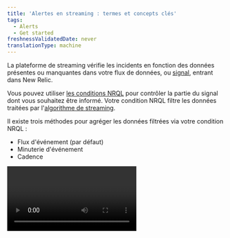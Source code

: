 ```yaml
---
title: 'Alertes en streaming : termes et concepts clés'
tags:
  - Alerts
  - Get started
freshnessValidatedDate: never
translationType: machine
---
```


La plateforme de streaming <InlinePopover type="alerts" />vérifie les incidents en fonction des données présentes ou manquantes dans votre flux de données, ou [signal](/docs/using-new-relic/welcome-new-relic/get-started/glossary#signal), entrant dans New Relic.

Vous pouvez utiliser [les conditions NRQL](/docs/alerts-applied-intelligence/new-relic-alerts/alert-conditions/create-nrql-alert-conditions/) pour contrôler la partie du signal dont vous souhaitez être informé. Votre condition NRQL filtre les données traitées par l&apos;[algorithme de streaming](/docs/using-new-relic/welcome-new-relic/get-started/glossary#streaming-algorithm).

Il existe trois méthodes pour agréger les données filtrées via votre condition NRQL :

* Flux d&apos;événement (par défaut)
* Minuterie d&apos;événement
* Cadence

<Video type="wistia" id="n6nei987ln" />

<figcaption>
  Cette courte vidéo décrit la méthode des trois agrégations (5:31).
</figcaption>

<CollapserGroup>
  <Collapser className="freq-link" id="flowchart" title="Choisissez votre méthode d'agrégation">
    <img title="Choose your aggregation method." alt="A flowchart image that helps you decide what aggregation method you should use." src="/images/accounts_diagram_streaming-alerts-aggregation-flowchart.webp" />

    <figcaption>
      Si vos données arrivent de manière cohérente et prévisible, utilisez <DNT>**event flow**</DNT>. Si vos données arrivent de manière incohérente et imprévisible, utilisez <DNT>**event timer**</DNT>.
    </figcaption>
  </Collapser>
</CollapserGroup>

## Pourquoi c&apos;est important [#why]

Comprendre le fonctionnement des alertes en streaming vous aidera à affiner vos conditions NRQL pour être informé de ce qui est important pour vous.

<img title="A diagram that demonstrates how data is streamed into New Relic." alt="A diagram that demonstrates how data is streamed into New Relic." src="/images/accounts_diagram_streaming-alerts.webp" />

<figcaption>
  Seules les données correspondant aux conditions de la clause NRQL WHERE font l&apos;objet d&apos;alertes. Pour plus de détails sur chaque étape du processus, consultez [Processus et descriptions des alertes en streaming](#streaming-table).
</figcaption>

Lorsque les données circulent dans New Relic, elles sont filtrées par la condition NRQL. Avant que les données ne soient évaluées, elles doivent répondre aux critères définis par la [clause `WHERE` de la requête NRQL](/docs/query-your-data/nrql-new-relic-query-language/get-started/nrql-syntax-clauses-functions#sel-where). Au lieu d&apos;évaluer immédiatement ces données en cas d&apos;incident, la condition d&apos;alerte NRQL collecte les données sur une période de temps appelée fenêtre d&apos;agrégation. Un délai/minuterie supplémentaire permet aux points de données plus lents d&apos;arriver avant que la fenêtre ne soit agrégée.

Une fois le délai/la minuterie écoulé, New Relic regroupe les données en un seul point de données. Alerts compare ensuite le point de données aux critères de seuil de la condition pour déterminer si un incident doit être ouvert.

Même si un point de données répond aux critères d’un incident, il se peut qu’un incident ne soit pas ouvert. Un incident n&apos;est ouvert que lorsque les points de données répondent systématiquement aux critères de seuil sur une période donnée. Il s&apos;agit de la durée seuil. Si les points de données dépassent la durée totale du seuil, nous vous enverrons une notification en fonction de vos paramètres de politique.

Tous ces délais configurables vous donnent plus de contrôle sur la manière dont vous recevez des alertes sur les données sporadiques et manquantes.

## Processus et descriptions des alertes en streaming [#streaming-table]

<table class="alternate">
  <thead>
    <tr>
      <th style={{ width: "200px" }}>
        Processus
      </th>

      <th>
        <DNT>
          **Description**
        </DNT>
      </th>
    </tr>
  </thead>

  <tbody>
    <tr>
      <td>
        données de streaming
      </td>

      <td>
        Toutes les données entrant dans New Relic.
      </td>
    </tr>

    <tr>
      <td>
        Clause WHERE
      </td>

      <td>
        Filtre toutes les données de streaming entrantes. Nous monitorons uniquement les alertes sur les données qui passent à travers ce filtre.
      </td>
    </tr>

    <tr>
      <td>
        Méthodes d&apos;agrégation
      </td>

      <td>
        L&apos;une des trois méthodes qui contrôlent la manière dont les données sont collectées avant d&apos;être évaluées.

        Ils sont:

        * Flux d&apos;événements (par défaut)
        * Minuterie d&apos;événement
        * Cadence
      </td>
    </tr>

    <tr>
      <td>
        Fenêtre d&apos;agrégation
      </td>

      <td>
        Les données dont l’horodatage se situe dans cette fenêtre seront agrégées puis évaluées.
      </td>
    </tr>

    <tr>
      <td>
        Fenêtres coulissantes
      </td>

      <td>
        Lorsqu&apos;elle est activée, cette option provoque le chevauchement des fenêtres d&apos;agrégation, créant ainsi des graphiques plus fluides.

        Utilisez la durée des fenêtres coulissantes pour définir la durée pendant laquelle vos fenêtres d’agrégation se chevauchent.

        <Callout variant="important">
          Les clients bénéficiant [des plans tarifaires Advanced et Core Compute](https://newrelic.com/pricing/compute#pricing_plan-compute) peuvent encourir des frais CCU supplémentaires lors de l&apos;utilisation de l&apos;agrégation de fenêtres coulissantes. Bien que cette méthode améliore l’analyse des données en atténuant les fluctuations, son utilisation peut entraîner une augmentation des coûts par rapport à d’autres méthodes. Pour plus de détails, consultez la [section de tarification des fenêtres coulissantes](/docs/nrql/using-nrql/create-smoother-charts-sliding-windows/#pricing). Pour déterminer si vous utilisez les plans tarifaires Advanced ou Core Compute, reportez-vous à votre commande.
        </Callout>
      </td>
    </tr>

    <tr>
      <td>
        Retard/minuterie
      </td>

      <td>
        Un délai pour garantir que tous les points de données sont arrivés dans la fenêtre d&apos;agrégation avant que l&apos;agrégation ne se produise.
      </td>
    </tr>

    <tr>
      <td>
        Données agrégées
      </td>

      <td>
        Les données de la fenêtre agrégée sont réduites à un seul point de données pour l’évaluation de l’alerte.
      </td>
    </tr>

    <tr>
      <td>
        Évaluation
      </td>

      <td>
        Le point de données est évalué par la condition NRQL, qui est déclenchée par chaque point de données agrégé entrant.
      </td>
    </tr>

    <tr>
      <td>
        Durée du seuil
      </td>

      <td>
        Une durée spécifique qui détermine si un incident est créé. Si votre condition NRQL spécifiée répond aux critères de seuil pendant la durée du seuil, un incident se produit.

        Lorsqu&apos;un point de données manque de données, une valeur personnalisée est insérée pour combler le vide.
      </td>
    </tr>
  </tbody>
</table>

## Choisissez votre méthode d&apos;agrégation [#aggregation-methods]

Vous pouvez choisir entre trois méthodes d’agrégation différentes, en fonction de vos besoins.

[Le flux d&apos;événement](#event-flow) (par défaut) fonctionne mieux pour les données qui arrivent fréquemment et généralement dans l&apos;ordre.

[Le minuteur d&apos;événement](#event-timer) fonctionne mieux pour les données qui arrivent rarement par lots, telles que les données cloud d&apos;intégration ou les logs des erreurs peu fréquentes.

[Cadence](#cadence) est notre méthode d&apos;agrégation originale et inférieure. Il regroupe les données sur des intervalles de temps spécifiques détectés par l&apos;horloge interne de New Relic, quel que soit l&apos;horodatage des données.

Voici une courte vidéo (5:35 minutes) expliquant les méthodes d&apos;agrégation :

<Video id="jJ51qq3JGUI" type="youtube" />

## Déroulement de l&apos;événement [#event-flow]

Le flux d&apos;événements agrège une fenêtre de données lorsque le premier point de données arrive dans une fenêtre ultérieure. Le délai personnalisé définit les données de fenêtre suivantes qui commenceront à se remplir pour déclencher l&apos;agrégation de la fenêtre actuelle. Un délai personnalisé fournit un délai supplémentaire pour que les données arrivent. Ces heures sont basées sur l&apos;horodatage des données et non sur l&apos;horloge de New Relic.

Par exemple, supposons que vous monitoring l&apos;utilisation du processeur dans des fenêtres de durée d&apos;une minute et un délai de 3 minutes.

Lorsqu&apos;un point de données d&apos;utilisation du processeur arrive avec un horaire compris entre 12h00 et 12h01, le flux d&apos;événements n&apos;agrégera pas cette fenêtre jusqu&apos;à ce qu&apos;un point de données apparaisse avec un horaire compris entre 12h04 et 12h05. Lorsque le flux d&apos;événements reçoit le premier point de données avec un horodatage de 12h04 ou plus tard, il envoie les données de 12h00 à 12h01 à agréger.

<Callout variant="caution">
  Si vous prévoyez que vos points de données arriveront à plus de 65 minutes d&apos;intervalle, veuillez utiliser la méthode du minuteur d&apos;événement décrite ci-dessous.
</Callout>

## Minuterie d&apos;événement [#event-timer]

Comme le flux d&apos;événements, le minuteur d&apos;événements agrégera uniquement les données d&apos;une fenêtre donnée lorsque les données arriveront pour cette fenêtre. Lorsqu&apos;un point de données arrive pour une fenêtre d&apos;agrégation, un minuteur dédié à cette fenêtre commence le compte à rebours. Si aucune autre donnée n’arrive avant la fin du compte à rebours, les données de cette fenêtre sont agrégées. Si davantage de points de données arrivent avant que le compte à rebours du minuteur ne soit terminé, le minuteur est réinitialisé.

Par exemple, supposons que vous monitoring des données CloudWatch qui arrivent assez rarement. Vous utilisez une durée de fenêtre de 1 minute et une minuterie de 3 minutes.

Lorsqu&apos;un point de données CloudWatch arrive avec un horodatage compris entre 12h00 et 12h01, le compte à rebours commence. Si aucun autre point de données n&apos;apparaît pour cette fenêtre 12h00-12h01, la fenêtre sera agrégée 3 minutes plus tard.

Si un nouveau point de données avec un horodatage compris entre 12h00 et 12h01 arrive, le minuteur se réinitialise. Il continue de se réinitialiser chaque fois que de nouveaux points de données arrivent pour cette fenêtre. La fenêtre ne sera pas envoyée pour agrégation tant que le minuteur n&apos;atteindra pas 0.

Si le délai d&apos;un point de données ultérieur s&apos;écoule avant un point de données antérieur, la méthode du délai d&apos;événement attend que le délai antérieur s&apos;écoule avant d&apos;agréger le point de données ultérieur.

Pour de meilleurs résultats, assurez-vous que votre minuterie est égale ou supérieure à la durée de votre fenêtre. Si le délai est inférieur à la durée de votre fenêtre et que votre flux de données est incohérent, vos données peuvent être évaluées avant l&apos;arrivée de tous vos points de données. Cela pourrait entraîner une notification erronée.

## Cadence [#cadence]

Nous vous recommandons d’utiliser l’une des deux autres méthodes.

Cadence est notre ancienne méthode d&apos;agrégation de streaming. Cette méthode utilise l&apos;horloge temps de New Relic pour déterminer quand les données sont agrégées et évaluées. Il ne prend pas en compte l&apos;horaire des points de données au fur et à mesure de leur arrivée.

## Outils d&apos;alertes en streaming [#tools]

Les alertes en streaming fournissent un ensemble d&apos;outils pour vous donner un meilleur contrôle sur la manière dont vos données sont agrégées avant d&apos;être évaluées afin de réduire les notifications incorrectes que vous recevez. Ils sont:

* Durée de la fenêtre
* Retard/minuterie
* Détection de perte de signal
* Comblement des lacunes

<Callout variant="tip">
  Cet article couvre ces outils à un niveau conceptuel. Vous trouverez des instructions directes sur la façon d&apos;utiliser ces outils dans [Créer une condition d&apos;alerte NRQL ](/docs/alerts-applied-intelligence/new-relic-alerts/alert-conditions/create-nrql-alert-conditions).
</Callout>

### Durée de la fenêtre [#window-duration]

Afin de rendre la détection de perte de signal plus efficace et de réduire les notifications inutiles, vous pouvez personnaliser les fenêtres d&apos;agrégation en fonction de la durée dont vous avez besoin.

Une [fenêtre d’agrégation](/docs/using-new-relic/welcome-new-relic/get-started/glossary#aggregation-window) est un bloc de temps spécifique. Nous rassemblons des points de données dans une fenêtre d’agrégation, avant d’évaluer les données. Une fenêtre d&apos;agrégation plus longue peut lisser les données, car un point de données de valeur hors norme aura plus de points de données avec lesquels être agrégé, ce qui lui donnera moins d&apos;influence sur le point de données agrégé envoyé pour évaluation. Lorsqu&apos;un point de données arrive, son horodatage est utilisé pour le placer dans la fenêtre d&apos;agrégation appropriée.

Vous pouvez définir votre fenêtre d&apos;agrégation sur une valeur comprise entre <DNT>**30 seconds**</DNT> et <DNT>**6 hours**</DNT>. La valeur par défaut est <DNT>**1 minute**</DNT>.

### Retard/minuterie [#delay-timer]

Le paramètre de délai/minuterie contrôle la durée pendant laquelle la condition doit attendre avant d&apos;agréger les données dans la fenêtre d&apos;agrégation.

Les méthodes de flux et de cadence d&apos;événements utilisent le délai. Le minuteur d&apos;événement utilise un minuteur.

Le délai par défaut est <DNT>**2 minutes**</DNT>. La valeur par défaut du minuteur est <DNT>**1 minute**</DNT>, sa valeur minimale est <DNT>**5 seconds**</DNT> et sa valeur maximale est <DNT>**20 minutes**</DNT>.

### Détection de perte de signal [#signal-loss]

La perte de signal se produit lorsqu&apos;aucune donnée ne correspond à la condition NRQL sur une période de temps spécifique. Une perte de signal est causée par différentes choses. La clause `WHERE` de votre requête NRQL peut filtrer les données avant qu&apos;elles ne soient évaluées en cas d&apos;incident. Cela peut également signifier qu&apos;un service ou une entité est hors ligne ou qu&apos;une tâche périodique n&apos;a pas pu être exécutée et qu&apos;aucune donnée n&apos;est envoyée à New Relic.

Afin d&apos;éviter toute notification inutile, vous pouvez choisir le temps d&apos;attente avant d&apos;être averti en cas d&apos;incident de perte de signal. Vous pouvez utiliser la détection de perte de signal pour ouvrir un incident et être averti lorsqu&apos;un signal est perdu. Alternativement, vous pouvez utiliser une perte de signal pour fermer un incident pour des services éphémères ou des données sporadiques, telles que le nombre d&apos;erreurs.

### Comblement des lacunes [#gap-filling]

Le remplissage des lacunes vous permet de personnaliser les valeurs à utiliser lorsque vos signaux ne contiennent aucune donnée. Vous pouvez combler les lacunes dans vos flux de données avec la dernière valeur reçue, une valeur statique, ou bien ne rien faire et laisser le vide là. La valeur par défaut est `None`.

Les lacunes dans les données de streaming peuvent être causées par des problèmes de réseau ou d&apos;hôte, un signal peut être clairsemé ou certains signaux, tels que le nombre d&apos;erreurs, peuvent uniquement contenir des données lorsque quelque chose ne va pas. En comblant les lacunes avec des valeurs connues, le processus d’évaluation des alertes peut traiter ces lacunes et déterminer comment elles devraient affecter l’évaluation de la perte du signal.

<Callout variant="tip">
  Le système d’alertes comble les lacunes dans les signaux signalés activement. Cet historique de signal est supprimé après 2 heures d&apos;inactivité. Pour combler les lacunes, les points de données reçus après cette période d&apos;inactivité sont traités comme de nouveaux signaux.

  Pour en savoir plus sur la perte de signal et le remplissage des espaces, consultez [cette publication du forum d&apos;assistance](https://discuss.newrelic.com/t/relic-solution-how-can-i-figure-out-when-to-use-gap-filling-and-loss-of-signal/120401).
</Callout>